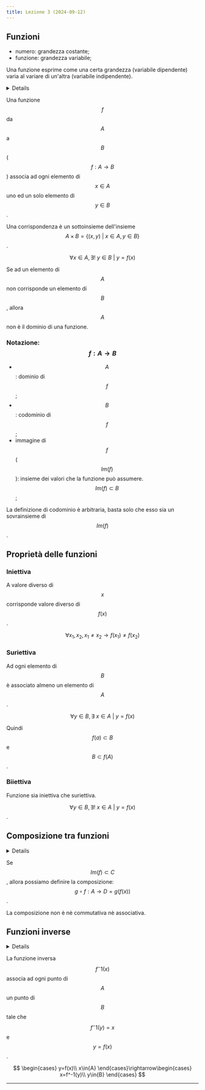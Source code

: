 ```yaml
---
title: Lezione 3 (2024-09-12)
---
```



## Funzioni

- numero: grandezza costante;
- funzione: grandezza variabile;

Una funzione esprime come una certa grandezza (variabile dipendente) varia al
variare di un'altra (variabile indipendente).

<Details summary="Dati">

- $$A,B\neq\emptyset$$;

</Details>

Una funzione $$f$$ da $$A$$ a $$B$$ ($$f: A\rightarrow B$$) associa ad ogni
elemento di $$x\in{A}$$ uno ed un solo elemento di $$y\in{B}$$.

Una corrispondenza è un sottoinsieme dell'insieme
$$A\times B=\{(x,y)\ \vert\ x\in{A},y\in{B}\}$$.

$$\forall x\in{A},\exists!\ y\in{B}\ \vert\ y=f(x)$$

Se ad un elemento di $$A$$ non corrisponde un elemento di $$B$$, allora $$A$$
non è il dominio di una funzione.

### Notazione: $$f: A\rightarrow B$$

- $$A$$: dominio di $$f$$;
- $$B$$: codominio di $$f$$;
- immagine di $$f$$ ($$Im(f)$$): insieme dei valori che la funzione può
  assumere. $$Im(f)\subset B$$;

La definizione di codominio è arbitraria, basta solo che esso sia un
sovrainsieme di $$Im(f)$$.

## Proprietà delle funzioni

### Iniettiva

A valore diverso di $$x$$ corrisponde valore diverso di $$f(x)$$.

$$\forall x_1,x_2, x_1\neq x_2\rightarrow f(x_1)\neq f(x_2)$$

### Suriettiva

Ad ogni elemento di $$B$$ è associato almeno un elemento di $$A$$.

$$\forall y\in{B},\exists\ x\in{A}\ \vert\ y=f(x)$$

Quindi $$f(a)\subset B$$ e $$B\subset f(A)$$.

### Biiettiva

Funzione sia iniettiva che suriettiva.

$$\forall y\in{B},\exists!\ x\in{A}\ \vert\ y=f(x)$$.

## Composizione tra funzioni

<Details summary="Dati">

- $$f: A\rightarrow B$$;
- $$g: C\rightarrow D$$;

</Details>

Se $$Im(f)\subset C$$, allora possiamo definire la composizione:
$$g\circ f: A\rightarrow D=g(f(x))$$.

La composizione non è nè commutativa nè associativa.

## Funzioni inverse

<Details summary="Dati">

- $$f: A\rightarrow B$$ biettiva;

</Details>

La funzione inversa $$f^-1(x)$$ associa ad ogni punto di $$A$$ un punto di $$B$$
tale che $$f^-1(y)=x$$ e $$y=f(x)$$.

$$
\begin{cases}
y=f(x)\\
x\in{A}
\end{cases}\rightarrow\begin{cases}
x=f^-1(y)\\
y\in{B}
\end{cases}
$$

---

<CardGrid>
  <LinkCard
    title="Appunti di Andrea"
    href="https://drive.google.com/file/d/1UvZWdK31RydMakWWjiDx52XiyAW2n7F4/view"
  />
</CardGrid>
